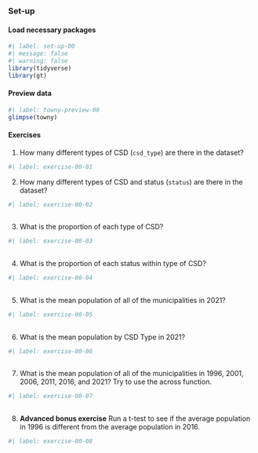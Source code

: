 ### Set-up

#### Load necessary packages

```r
#| label: set-up-00
#| message: false
#| warning: false
library(tidyverse)
library(gt)
```

#### Preview data

```r
#| label: towny-preview-00
glimpse(towny)
```

#### Exercises

1. How many different types of CSD (`csd_type`) are there in the dataset?

```r
#| label: exercise-00-01
```

2. How many different types of CSD and status (`status`) are there in the dataset?

```r
#| label: exercise-00-02
 
```

3. What is the proportion of each type of CSD?

```r
#| label: exercise-00-03
 
```

4. What is the proportion of each status within type of CSD?

```r
#| label: exercise-00-04
 
```

5. What is the mean population of all of the municipalities in 2021?

```r
#| label: exercise-00-05
 
```

6. What is the mean population by CSD Type in 2021?

```r
#| label: exercise-00-06
 
```

7. What is the mean population of all of the municipalities in 1996, 2001, 2006, 2011, 2016, and 2021? Try to use the across function.

```r
#| label: exercise-00-07
 
```

8. **Advanced bonus exercise** Run a t-test to see if the average population in 1996 is different from the average population in 2016.

```r
#| label: exercise-00-08

```
